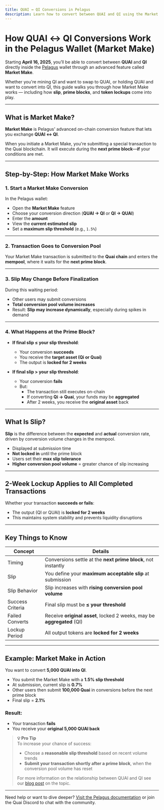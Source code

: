 ```yaml
---
title: QUAI ↔ QI Conversions in Pelagus
description: Learn how to convert between QUAI and QI using the Market Make feature in the Pelagus Wallet.
---
```


# How QUAI ↔ QI Conversions Work in the Pelagus Wallet (Market Make)

Starting **April 16, 2025**, you’ll be able to convert between **QUAI** and **QI** directly inside the [Pelagus](https://pelaguswallet.io) wallet through an advanced feature called **Market Make**.

Whether you're mining QI and want to swap to QUAI, or holding QUAI and want to convert into QI, this guide walks you through how Market Make works — including how **slip**, **prime blocks**, and **token lockups** come into play.

---

## What is Market Make?

**Market Make** is Pelagus' advanced on-chain conversion feature that lets you exchange **QUAI ↔ QI**.

When you initiate a Market Make, you're submitting a special transaction to the Quai blockchain. It will execute during the **next prime block**—**if** your conditions are met.

---

## Step-by-Step: How Market Make Works

### 1. Start a Market Make Conversion

In the Pelagus wallet:

- Open the **Market Make** feature
- Choose your conversion direction (**QUAI → QI** or **QI → QUAI**)
- Enter the **amount**
- View the **current estimated slip**
- Set a **maximum slip threshold** (e.g., `1.5%`)

---

### 2. Transaction Goes to Conversion Pool

Your Market Make transaction is submitted to the **Quai chain** and enters the **mempool**, where it waits for the **next prime block**.

---

### 3. Slip May Change Before Finalization

During this waiting period:

- Other users may submit conversions
- **Total conversion pool volume increases**
- Result: **Slip may increase dynamically**, especially during spikes in demand

---

### 4. What Happens at the Prime Block?

- **If final slip ≤ your slip threshold**:
  - Your conversion **succeeds**
  - You receive the **target asset (Qi or Quai)**
  - The output is **locked for 2 weeks**

- **If final slip > your slip threshold**:
  - Your conversion **fails**
  - But:
    - The transaction still executes on-chain
    - If converting **Qi → Quai**, your funds may be **aggregated**
    - After 2 weeks, you receive the **original asset** back

---

## What Is Slip?

**Slip** is the difference between the **expected** and **actual** conversion rate, driven by conversion volume changes in the mempool.

- Displayed at submission time
- **Not locked in** until the prime block
- Users set their **max slip tolerance**
- **Higher conversion pool volume** = greater chance of slip increasing

---

## 2-Week Lockup Applies to All Completed Transactions

Whether your transaction **succeeds or fails**:

- The output (QI or QUAI) is **locked for 2 weeks**
- This maintains system stability and prevents liquidity disruptions

---

## Key Things to Know

| Concept             | Details                                                                 |
|---------------------|-------------------------------------------------------------------------|
| Timing           | Conversions settle at the **next prime block**, not instantly           |
| Slip             | You define your **maximum acceptable slip** at submission              |
| Slip Behavior    | Slip increases with **rising conversion pool volume**                          |
| Success Criteria | Final slip must be **≤ your threshold**                                |
| Failed Converts  | Receive **original asset**, locked 2 weeks, may be **aggregated** (QI) |
| Lockup Period    | All output tokens are **locked for 2 weeks**                           |

---

## Example: Market Make in Action

You want to convert **5,000 QUAI into QI**.

- You submit the Market Make with a **1.5% slip threshold**
- At submission, current slip is **0.7%**
- Other users then submit **100,000 Quai** in conversions before the next prime block
- Final slip = **2.1%**

### Result:
- Your transaction **fails**
- You receive your **original 5,000 QUAI back**

> **💡 Pro Tip**  
> To increase your chance of success:
> 
> - Choose a **reasonable slip threshold** based on recent volume trends  
> - **Submit your transaction shortly after a prime block**, when the conversion pool volume has reset
>
> For more information on the relationship between QUAI and QI see our [blog post](https://qu.ai/blog/maximizing-mining-strategy-in-quai-network-choosing-between-quai-and-qi-tokens/) on the topic.


---

Need help or want to dive deeper? [Visit the Pelagus documentation](https://pelaguswallet.io/docs/) or join the Quai Discord to chat with the community.
